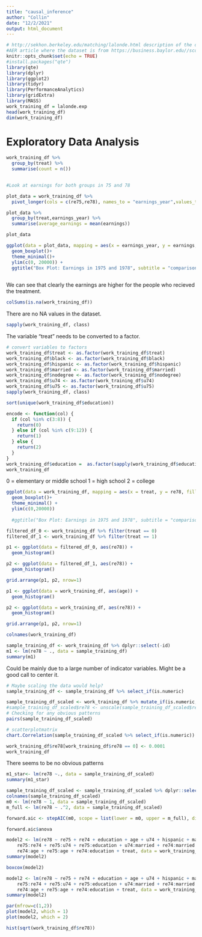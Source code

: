 ```yaml
---
title: "causal_inference"
author: "Collin"
date: "12/2/2021"
output: html_document
---
```


```r
# http://sekhon.berkeley.edu/matching/lalonde.html description of the dataset
#AER article where the dataset is from https://business.baylor.edu//scott_cunningham/teaching/lalonde-1986.pdf
knitr::opts_chunk$set(echo = TRUE)
#install.packages("qte")
library(qte)
library(dplyr)
library(ggplot2)
library(tidyr)
library(PerformanceAnalytics)
library(gridExtra)
library(MASS)
work_training_df = lalonde.exp
head(work_training_df)
dim(work_training_df)
```

# Exploratory Data Analysis
```r
work_training_df %>% 
  group_by(treat) %>% 
  summarise(count = n())
  

#Look at earnings for both groups in 75 and 78

plot_data = work_training_df %>% 
  pivot_longer(cols = c(re75,re78), names_to = "earnings_year",values_to = "earnings")

plot_data %>% 
  group_by(treat,earnings_year) %>% 
  summarise(average_earnings = mean(earnings))

plot_data

ggplot(data = plot_data, mapping = aes(x = earnings_year, y = earnings, fill = as.factor(treat)))+
  geom_boxplot()+
  theme_minimal()+
  ylim(c(0, 20000)) + 
  ggtitle("Box Plot: Earnings in 1975 and 1978", subtitle = "comparison between control and treatment groups")
  
```

We can see that clearly the earnings are higher for the people who recieved the treatment.

```r
colSums(is.na(work_training_df))
```

There are no NA values in the dataset.

```r
sapply(work_training_df, class)
```

The variable "treat" needs to be converted to a factor.


```r
# convert variables to factors
work_training_df$treat <- as.factor(work_training_df$treat)
work_training_df$black <- as.factor(work_training_df$black)
work_training_df$hispanic <- as.factor(work_training_df$hispanic)
work_training_df$married <- as.factor(work_training_df$married)
work_training_df$nodegree <- as.factor(work_training_df$nodegree)
work_training_df$u74 <- as.factor(work_training_df$u74)
work_training_df$u75 <- as.factor(work_training_df$u75)
sapply(work_training_df, class)
```

```r
sort(unique(work_training_df$education))

encode <- function(col) {
  if (col %in% c(3:8)) {
    return(0)
  } else if (col %in% c(9:12)) {
    return(1)
  } else {
    return(2)
  }
}
work_training_df$education =  as.factor(sapply(work_training_df$education,encode))
work_training_df
```

0 = elementary or middle school
1 = high school
2 = college


```r
ggplot(data = work_training_df, mapping = aes(x = treat, y = re78, fill = education))+
  geom_boxplot()+
  theme_minimal() + 
  ylim(c(0,20000))
  
  #ggtitle("Box Plot: Earnings in 1975 and 1978", subtitle = "comparison between control and treatment groups")
```

```r
filtered_df_0 <- work_training_df %>% filter(treat == 0)
filtered_df_1 <- work_training_df %>% filter(treat == 1)

p1 <- ggplot(data = filtered_df_0, aes(re78)) + 
  geom_histogram()

p2 <- ggplot(data = filtered_df_1, aes(re78)) + 
  geom_histogram()

grid.arrange(p1, p2, nrow=1)
```


```r
p1 <- ggplot(data = work_training_df, aes(age)) + 
  geom_histogram()

p2 <- ggplot(data = work_training_df, aes(re78)) + 
  geom_histogram()

grid.arrange(p1, p2, nrow=1)
```

```r
colnames(work_training_df)
```


```r
sample_training_df <- work_training_df %>% dplyr::select(-id)
m1 <- lm(re78 ~ ., data = sample_training_df)
summary(m1)
```

Could be mainly due to a large number of indicator variables. Might be a good call to center it.

```r
# Maybe scaling the data would help?
sample_training_df <- sample_training_df %>% select_if(is.numeric) 

sample_training_df_scaled <- work_training_df %>% mutate_if(is.numeric,scale)
#sample_training_df_scaled$re78 <- unscale(sample_training_df_scaled$re78)
# Checking for any obvious patterns
pairs(sample_training_df_scaled)

# scatterplotmatrix
chart.Correlation(sample_training_df_scaled %>% select_if(is.numeric))
```

```r
work_training_df$re78[work_training_df$re78 == 0] <- 0.0001
work_training_df
```

There seems to be no obvious patterns

```r
m1_star<- lm(re78 ~., data = sample_training_df_scaled)
summary(m1_star)
```


```r
sample_training_df_scaled <- sample_training_df_scaled %>% dplyr::select(-c("id"))
colnames(sample_training_df_scaled)
m0 <- lm(re78 ~ 1, data = sample_training_df_scaled)
m_full <- lm(re78 ~ .^2, data = sample_training_df_scaled)

forward.aic <- stepAIC(m0, scope = list(lower = m0, upper = m_full), direction = "both", k = 2, trace = 0)

forward.aic$anova
```


```r
model2 <- lm(re78 ~ re75 + re74 + education + age + u74 + hispanic + married + 
    re75:re74 + re75:u74 + re75:education + u74:married + re74:married + 
    re74:age + re75:age + re74:education + treat, data = work_training_df)
summary(model2)
```

```r
boxcox(model2)
```

```r
model2 <- lm(re78 ~ re75 + re74 + education + age + u74 + hispanic + married + 
    re75:re74 + re75:u74 + re75:education + u74:married + re74:married + 
    re74:age + re75:age + re74:education + treat, data = work_training_df)
summary(model2)
```


```r
par(mfrow=c(1,2))
plot(model2, which = 1)
plot(model2, which = 2)
```

```r
hist(sqrt(work_training_df$re78))
```

